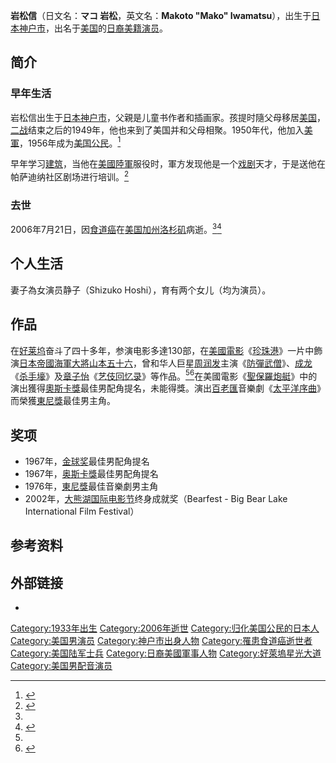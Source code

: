 {{艺人
|姓名     = 岩松信
|类型     = 男演员
|图片     = 
|图片尺寸 = |图片简介 = 
|原名     =  マコ 岩松
|外文名   = |外文 =  |罗马拼音 = 
|英文名   = Makoto "Mako" Iwamatsu
|昵称     = 
|其他艺名 = 
|国籍     = {{USA}}
|民族     = [[大和族|大和族]]
|籍贯     = 
|出生日期 = {{birth date |1933|12|10}}
|出生地点 = {{EOJ}}[[兵库县|兵库县]][[神户市|神户市]]
|逝世日期 = {{death date and age|mf=yes|2006|7|21|1933|12|10}}
|逝世地点 = {{USA}}[[加州|加州]][[洛杉矶|洛杉矶]]
|职业     =  [[演员|演员]]
|语言     =  [[日语|日语]]、[[英语|英语]]
|教育程度 = 
|宗教信仰 =
|配偶     =  <!--{{marriage|静子||}} -->
|儿女 = |父母 = 
|活跃年代 = 1959年至[[2006|2006]]
|经纪公司 = 
|网站 = 
|奖项 = 
|IMDb =0538683
|代表作品 =  {{ublist|《[[防彈武僧|防彈武僧]]》|《[[杀手壕|杀手壕]]》|《[[艺伎回忆录|艺伎回忆录]]》|《[[太平洋序曲|太平洋序曲]]》}}
}}
'''岩松信'''{{BD|1933年|12月10日|2006年|7月21日|catIdx= Y岩松誠}}（日文名：'''マコ 岩松 '''，英文名：'''Makoto "Mako" Iwamatsu'''），出生于[[日本|日本]][[神户市|神户市]]，出名于[[美国|美国]]的[[日裔美籍|日裔美籍]][[演员|演员]]。

== 简介 ==

=== 早年生活 ===
岩松信出生于[[日本|日本]][[神户市|神户市]]，父親是儿童书作者和插画家。孩提时隨父母移居[[美国|美国]]，[[二战|二战]]结束之后的1949年，他也来到了美国并和父母相聚。1950年代，他加入[[美軍|美軍]]，1956年成为[[美国公民|美国公民]]。<ref>{{Cite web |url=http://www.filmreference.com/film/95/Mako.html |title=Mako Biography (1933-)<!-- Bot generated title --> |accessdate=2012-03-09 |archive-date=2012-06-20 |archive-url=https://web.archive.org/web/20120620173427/http://www.filmreference.com/film/95/Mako.html |dead-url=no }}</ref> 

早年学习[[建筑|建筑]]，当他在[[美國陸軍|美國陸軍]]服役时，軍方发现他是一个[[戏剧|戏剧]]天才，于是送他在帕萨迪纳社区剧场进行培训。<ref name=pulvers>{{citation |last=Pulvers |first=Roger |title=Mako: the Japanese-American actor who fought racist stereotypes |newspaper=[[The_Japan_Times|The Japan Times]] |year=2011 |date=September 18, 2011 |url=http://search.japantimes.co.jp/cgi-bin/fl20110918rp.html |accessdate=2012-03-09 |archive-date=2012-07-17 |archive-url=https://archive.today/20120717071604/http://www.japantimes.co.jp/text/fl20110918rp.html%23.UAURJKgo9Rw |dead-url=no }}</ref>

=== 去世 ===
2006年7月21日，因[[食道癌|食道癌]]在[[美国|美国]][[加州|加州]][[洛杉矶|洛杉矶]]病逝。<ref name="ops " /><ref name="xlsw " >{{cite web |url=http://ent.sina.com.cn/s/j/2006-07-25/08061171033.html? |title=《珍珠港》日星岩松信病逝 曾与周润发成龙合作 |accessdate=2006年 |work= |publisher=新浪网 |language=zh-cn |archive-date=2016-03-04 |archive-url=https://web.archive.org/web/20160304120931/http://ent.sina.com.cn/s/j/2006-07-25/08061171033.html |dead-url=no }}</ref>

== 个人生活 ==
妻子為女演员静子（Shizuko Hoshi），育有两个女儿（均为演员）。

== 作品 ==
在[[好莱坞|好莱坞]]奋斗了四十多年，参演电影多達130部，在[[美國電影|美國電影]]《[[珍珠港_(電影)|珍珠港]]》一片中飾演[[日本帝國海軍|日本帝國海軍]][[大將|大將]][[山本五十六|山本五十六]]，曾和华人巨星[[周润发|周润发]]主演《[[防彈武僧|防彈武僧]]》、[[成龙|成龙]]《[[杀手壕|杀手壕]]》及[[章子怡|章子怡]]《[[艺伎回忆录|艺伎回忆录]]》等作品。<ref name="xlsw " /><ref name="ops ">{{cite web|url=http://ent.gog.com.cn/system/2006/07/25/001000823.shtml|title=《珍珠港》日星岩松信病逝曾与周润发成龙合作|accessdate=2006年|work=|publisher=新闻网|language=zh-cn|deadurl=yes|archiveurl=https://web.archive.org/web/20131023055609/http://ent.gog.com.cn/system/2006/07/25/001000823.shtml|archivedate=2013-10-23}}</ref>在美國電影《[[聖保羅炮艇|聖保羅炮艇]]》中的演出獲得[[奧斯卡獎|奧斯卡獎]]最佳男配角提名，未能得獎。演出[[百老匯|百老匯]]音樂劇《[[太平洋序曲|太平洋序曲]]》而榮獲[[東尼獎|東尼獎]]最佳男主角。

== 奖项 ==
* 1967年，[[金球奖|金球奖]]最佳男配角提名
* 1967年，[[奥斯卡獎|奥斯卡獎]]最佳男配角提名
* 1976年，[[東尼獎|東尼獎]]最佳音樂劇男主角
* 2002年，[[大熊湖国际电影节|大熊湖国际电影节]]终身成就奖（Bearfest - Big Bear Lake International Film Festival）

==参考资料==
<div class="references-small">
<references></references>
</div>

== 外部链接 ==
* {{imdb|0538683}}

{{Authority control}}
{{DEFAULTSORT:Iwamatsu Mako}}
[[Category:1933年出生|Category:1933年出生]]
[[Category:2006年逝世|Category:2006年逝世]]
[[Category:归化美国公民的日本人|Category:归化美国公民的日本人]]
[[Category:美国男演员|Category:美国男演员]]
[[Category:神户市出身人物|Category:神户市出身人物]]
[[Category:罹患食道癌逝世者|Category:罹患食道癌逝世者]]
[[Category:美国陆军士兵|Category:美国陆军士兵]]
[[Category:日裔美國軍事人物|Category:日裔美國軍事人物]]
[[Category:好萊塢星光大道|Category:好萊塢星光大道]]
[[Category:美国男配音演员|Category:美国男配音演员]]